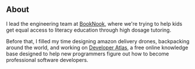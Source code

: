 ## About

I lead the engineering team at [BookNook](https://booknooklearning.com), where we're trying to help kids get equal access to literacy education through high dosage tutoring.

Before that, I filled my time designing amazon delivery drones, backpacking around the world, and working on [Developer Atlas](https://DeveloperAtlas.com), a free online knowledge base designed to help new programmers figure out how to become professional software developers.
